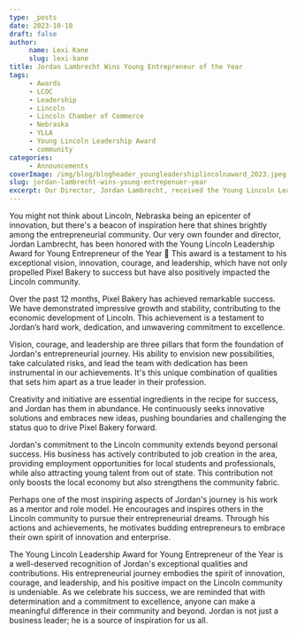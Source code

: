 ```yaml
---
type: _posts
date: 2023-10-10
draft: false
author:
     name: Lexi Kane
     slug: lexi-kane
title: Jordan Lambrecht Wins Young Entrepreneur of the Year
tags:
     - Awards
     - LCOC
     - Leadership
     - Lincoln
     - Lincoln Chamber of Commerce
     - Nebraska
     - YLLA
     - Young Lincoln Leadership Award
     - community
categories:
     - Announcements
coverImage: /img/blog/blogheader_youngleadershiplincolnaward_2023.jpeg
slug: jordan-lambrecht-wins-young-entrepenuer-year
excerpt: Our Director, Jordan Lambrecht, received the Young Lincoln Leadership Award for Young Entrepreneur of the Year from the Lincoln Chamber of Commerce.
---
```

You might not think about Lincoln, Nebraska being an epicenter of innovation, but there's a beacon of inspiration here that shines brightly among the entrepreneurial community. Our very own founder and director, Jordan Lambrecht, has been honored with the Young Lincoln Leadership Award for Young Entrepreneur of the Year 🙌 This award is a testament to his exceptional vision, innovation, courage, and leadership, which have not only propelled Pixel Bakery to success but have also positively impacted the Lincoln community. 

Over the past 12 months, Pixel Bakery has achieved remarkable success. We have demonstrated impressive growth and stability, contributing to the economic development of Lincoln. This achievement is a testament to Jordan’s hard work, dedication, and unwavering commitment to excellence.

Vision, courage, and leadership are three pillars that form the foundation of Jordan's entrepreneurial journey. His ability to envision new possibilities, take calculated risks, and lead the team with dedication has been instrumental in our achievements. It's this unique combination of qualities that sets him apart as a true leader in their profession.

Creativity and initiative are essential ingredients in the recipe for success, and Jordan has them in abundance. He continuously seeks innovative solutions and embraces new ideas, pushing boundaries and challenging the status quo to drive Pixel Bakery forward.

Jordan's commitment to the Lincoln community extends beyond personal success. His business has actively contributed to job creation in the area, providing employment opportunities for local students and professionals, while also attracting young talent from out of state. This contribution not only boosts the local economy but also strengthens the community fabric.

Perhaps one of the most inspiring aspects of Jordan's journey is his work as a mentor and role model. He encourages and inspires others in the Lincoln community to pursue their entrepreneurial dreams. Through his actions and achievements, he motivates budding entrepreneurs to embrace their own spirit of innovation and enterprise.

The Young Lincoln Leadership Award for Young Entrepreneur of the Year is a well-deserved recognition of Jordan's exceptional qualities and contributions. His entrepreneurial journey embodies the spirit of innovation, courage, and leadership, and his positive impact on the Lincoln community is undeniable. As we celebrate his success, we are reminded that with determination and a commitment to excellence, anyone can make a meaningful difference in their community and beyond. Jordan is not just a business leader; he is a source of inspiration for us all.
